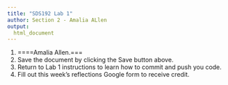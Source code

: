 ```yaml
---
title: "SDS192 Lab 1"
author: Section 2 - Amalia ALlen
output:
  html_document
---
```


1. ====Amalia Allen.===
2. Save the document by clicking the Save button above. 
3. Return to Lab 1 instructions to learn how to commit and push you code.
4. Fill out this week's reflections Google form to receive credit.
